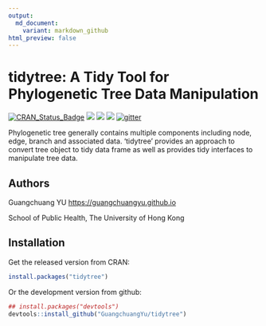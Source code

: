 ```yaml
---
output:
  md_document:
    variant: markdown_github
html_preview: false
---
```


<!-- README.md is generated from README.Rmd. Please edit that file -->


# tidytree: A Tidy Tool for Phylogenetic Tree Data Manipulation


[![CRAN_Status_Badge](http://www.r-pkg.org/badges/version/tidytree?color=green)](https://cran.r-project.org/package=tidytree)
![](http://cranlogs.r-pkg.org/badges/grand-total/tidytree?color=green)
![](http://cranlogs.r-pkg.org/badges/tidytree?color=green)
![](http://cranlogs.r-pkg.org/badges/last-week/tidytree?color=green)
[![gitter](https://img.shields.io/badge/GITTER-join%20chat-green.svg)](https://gitter.im/GuangchuangYu/Bioinformatics)



Phylogenetic tree generally contains multiple components including node, edge,
branch and associated data. 'tidytree' provides an approach to convert tree
object to tidy data frame as well as provides tidy interfaces to manipulate tree
data.


## Authors

Guangchuang YU <https://guangchuangyu.github.io>

School of Public Health, The University of Hong Kong

## Installation

Get the released version from CRAN:

```r
install.packages("tidytree")
```

Or the development version from github:

```r
## install.packages("devtools")
devtools::install_github("GuangchuangYu/tidytree")
```


